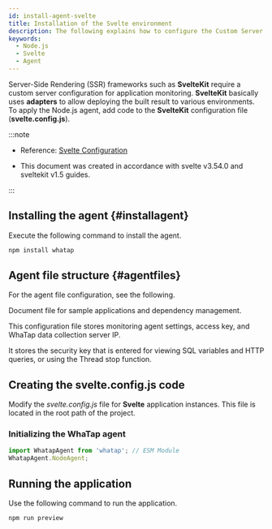 ```yaml
---
id: install-agent-svelte
title: Installation of the Svelte environment
description: The following explains how to configure the Custom Server for monitoring the Node.js applications in the server-side rendering (SSR) framework such as Svelte.
keywords:
  - Node.js
  - Svelte
  - Agent
---
```


Server-Side Rendering (SSR) frameworks such as **SvelteKit** require a custom server configuration for application monitoring. **SvelteKit** basically uses **adapters** to allow deploying the built result to various environments. To apply the Node.js agent, add code to the **SvelteKit** configuration file (**svelte.config.js**). 

:::note

- Reference: [Svelte Configuration](https://kit.svelte.dev/docs/configuration)

- This document was created in accordance with svelte v3.54.0 and sveltekit v1.5 guides.

:::

<Steps>

## Installing the agent {#installagent}

Execute the following command to install the agent.

```bash title="BASH"
npm install whatap
```

## Agent file structure {#agentfiles}

For the agent file configuration, see the following.

<Filetree name="whatap">

<FiletreeItem name="package.json" type="file">Document file for sample applications and dependency management.</FiletreeItem>

<FiletreeItem name="whatap.conf" type="file">This configuration file stores monitoring agent settings, access key, and WhaTap data collection server IP.</FiletreeItem>

<FiletreeItem name="security.conf (or paramkey.txt)" type="file">It stores the security key that is entered for viewing SQL variables and HTTP queries, or using the Thread stop function.</FiletreeItem>

</Filetree>

## Creating the svelte.config.js code

Modify the *svelte.config.js* file for **Svelte** application instances. This file is located in the root path of the project.

### Initializing the WhaTap agent

```typescript title="svelte.config.js"
import WhatapAgent from 'whatap'; // ESM Module
WhatapAgent.NodeAgent;
```

## Running the application

Use the following command to run the application.

```bash title="SH"
npm run preview
```

</Steps>


<NextSteps />
